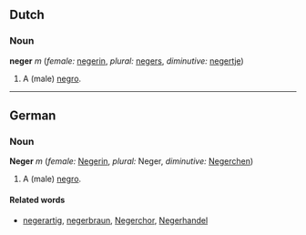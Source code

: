 ==Dutch==
===Noun===
'''neger''' ''m'' (''female:'' [[negerin]], ''plural:'' [[negers]], ''diminutive:'' [[negertje]])

# A (male) [[negro]].

----
==German==
===Noun===
'''Neger''' ''m'' (''female:'' [[Negerin]], ''plural:'' Neger, ''diminutive:'' [[Negerchen]])

# A (male) [[negro]].

====Related words====
* [[negerartig]], [[negerbraun]], [[Negerchor]], [[Negerhandel]]